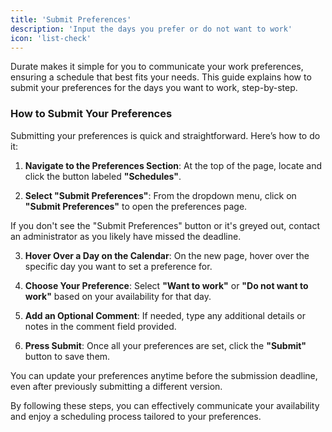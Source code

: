 ```yaml
---
title: 'Submit Preferences'
description: 'Input the days you prefer or do not want to work'
icon: 'list-check'
---
```


Durate makes it simple for you to communicate your work preferences, ensuring a schedule that best fits your needs. This guide explains how to submit your preferences for the days you want to work, step-by-step.

### How to Submit Your Preferences

Submitting your preferences is quick and straightforward. Here’s how to do it:

1. **Navigate to the Preferences Section**: At the top of the page, locate and click the button labeled **"Schedules"**.

2. **Select "Submit Preferences"**: From the dropdown menu, click on **"Submit Preferences"** to open the preferences page.

<Note>
  If you don't see the "Submit Preferences" button or it's greyed out, contact an administrator as you likely have missed the deadline.
</Note>

3. **Hover Over a Day on the Calendar**: On the new page, hover over the specific day you want to set a preference for. 

4. **Choose Your Preference**: Select **"Want to work"** or **"Do not want to work"** based on your availability for that day.

5. **Add an Optional Comment**: If needed, type any additional details or notes in the comment field provided.

6. **Press Submit**: Once all your preferences are set, click the **"Submit"** button to save them.

<Info>  
You can update your preferences anytime before the submission deadline, even after previously submitting a different version.  
</Info>

By following these steps, you can effectively communicate your availability and enjoy a scheduling process tailored to your preferences.